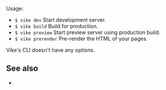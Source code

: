
Usage:
- `$ vike dev` Start development server.
- `$ vike build` Build for production.
- `$ vike preview` Start preview server using production build.
- `$ vike prerender` Pre-render the HTML of your pages.

Vike's CLI doesn't have any options.

## See also

- <Link href="/api" />
